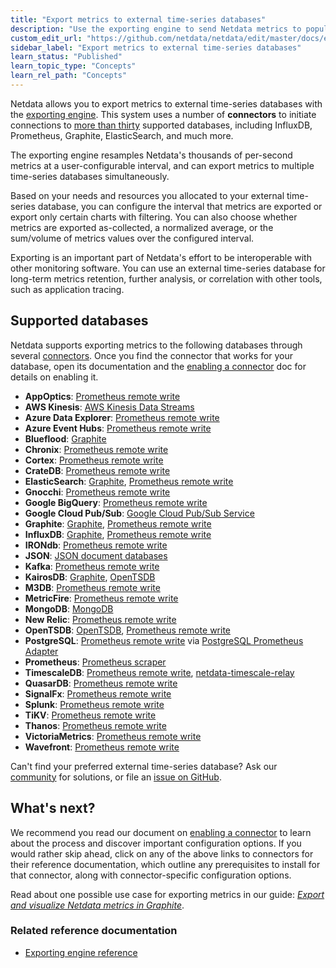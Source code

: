 ```yaml
---
title: "Export metrics to external time-series databases"
description: "Use the exporting engine to send Netdata metrics to popular external time series databases for long-term storage or further analysis."
custom_edit_url: "https://github.com/netdata/netdata/edit/master/docs/export/external-databases.md"
sidebar_label: "Export metrics to external time-series databases"
learn_status: "Published"
learn_topic_type: "Concepts"
learn_rel_path: "Concepts"
---
```



Netdata allows you to export metrics to external time-series databases with the [exporting
engine](https://github.com/netdata/netdata/blob/master/exporting/README.md). This system uses a number of **connectors** to initiate connections to [more than
thirty](#supported-databases) supported databases, including InfluxDB, Prometheus, Graphite, ElasticSearch, and much
more. 

The exporting engine resamples Netdata's thousands of per-second metrics at a user-configurable interval, and can export
metrics to multiple time-series databases simultaneously.

Based on your needs and resources you allocated to your external time-series database, you can configure the interval
that metrics are exported or export only certain charts with filtering. You can also choose whether metrics are exported
as-collected, a normalized average, or the sum/volume of metrics values over the configured interval.

Exporting is an important part of Netdata's effort to be interoperable
with other monitoring software. You can use an external time-series database for long-term metrics retention, further
analysis, or correlation with other tools, such as application tracing.

## Supported databases

Netdata supports exporting metrics to the following databases through several
[connectors](https://github.com/netdata/netdata/blob/master/exporting/README.md#features). Once you find the connector that works for your database, open its
documentation and the [enabling a connector](https://github.com/netdata/netdata/blob/master/docs/export/enable-connector.md) doc for details on enabling it.

-   **AppOptics**: [Prometheus remote write](https://github.com/netdata/netdata/blob/master/exporting/prometheus/remote_write/README.md)
-   **AWS Kinesis**: [AWS Kinesis Data Streams](https://github.com/netdata/netdata/blob/master/exporting/aws_kinesis/README.md)
-   **Azure Data Explorer**: [Prometheus remote write](https://github.com/netdata/netdata/blob/master/exporting/prometheus/remote_write/README.md)
-   **Azure Event Hubs**: [Prometheus remote write](https://github.com/netdata/netdata/blob/master/exporting/prometheus/remote_write/README.md)
-   **Blueflood**: [Graphite](https://github.com/netdata/netdata/blob/master/exporting/graphite/README.md)
-   **Chronix**: [Prometheus remote write](https://github.com/netdata/netdata/blob/master/exporting/prometheus/remote_write/README.md)
-   **Cortex**: [Prometheus remote write](https://github.com/netdata/netdata/blob/master/exporting/prometheus/remote_write/README.md)
-   **CrateDB**: [Prometheus remote write](https://github.com/netdata/netdata/blob/master/exporting/prometheus/remote_write/README.md)
-   **ElasticSearch**: [Graphite](https://github.com/netdata/netdata/blob/master/exporting/graphite/README.md), [Prometheus remote
    write](https://github.com/netdata/netdata/blob/master/exporting/prometheus/remote_write/README.md)
-   **Gnocchi**: [Prometheus remote write](https://github.com/netdata/netdata/blob/master/exporting/prometheus/remote_write/README.md)
-   **Google BigQuery**: [Prometheus remote write](https://github.com/netdata/netdata/blob/master/exporting/prometheus/remote_write/README.md)
-   **Google Cloud Pub/Sub**: [Google Cloud Pub/Sub Service](https://github.com/netdata/netdata/blob/master/exporting/pubsub/README.md)
-   **Graphite**: [Graphite](https://github.com/netdata/netdata/blob/master/exporting/graphite/README.md), [Prometheus remote
    write](https://github.com/netdata/netdata/blob/master/exporting/prometheus/remote_write/README.md)
-   **InfluxDB**: [Graphite](https://github.com/netdata/netdata/blob/master/exporting/graphite/README.md), [Prometheus remote
    write](https://github.com/netdata/netdata/blob/master/exporting/prometheus/remote_write/README.md)
-   **IRONdb**: [Prometheus remote write](https://github.com/netdata/netdata/blob/master/exporting/prometheus/remote_write/README.md)
-   **JSON**: [JSON document databases](https://github.com/netdata/netdata/blob/master/exporting/json/README.md)
-   **Kafka**: [Prometheus remote write](https://github.com/netdata/netdata/blob/master/exporting/prometheus/remote_write/README.md)
-   **KairosDB**: [Graphite](https://github.com/netdata/netdata/blob/master/exporting/graphite/README.md), [OpenTSDB](https://github.com/netdata/netdata/blob/master/exporting/opentsdb/README.md)
-   **M3DB**: [Prometheus remote write](https://github.com/netdata/netdata/blob/master/exporting/prometheus/remote_write/README.md)
-   **MetricFire**: [Prometheus remote write](https://github.com/netdata/netdata/blob/master/exporting/prometheus/remote_write/README.md)
-   **MongoDB**: [MongoDB](https://github.com/netdata/netdata/blob/master/exporting/mongodb/README.md)
-   **New Relic**: [Prometheus remote write](https://github.com/netdata/netdata/blob/master/exporting/prometheus/remote_write/README.md)
-   **OpenTSDB**: [OpenTSDB](https://github.com/netdata/netdata/blob/master/exporting/opentsdb/README.md), [Prometheus remote
    write](https://github.com/netdata/netdata/blob/master/exporting/prometheus/remote_write/README.md)
-   **PostgreSQL**: [Prometheus remote write](https://github.com/netdata/netdata/blob/master/exporting/prometheus/remote_write/README.md)
    via [PostgreSQL Prometheus Adapter](https://github.com/CrunchyData/postgresql-prometheus-adapter)
-   **Prometheus**: [Prometheus scraper](https://github.com/netdata/netdata/blob/master/exporting/prometheus/README.md)
-   **TimescaleDB**: [Prometheus remote write](https://github.com/netdata/netdata/blob/master/exporting/prometheus/remote_write/README.md),
    [netdata-timescale-relay](https://github.com/netdata/netdata/blob/master/exporting/TIMESCALE.md)
-   **QuasarDB**: [Prometheus remote write](https://github.com/netdata/netdata/blob/master/exporting/prometheus/remote_write/README.md)
-   **SignalFx**: [Prometheus remote write](https://github.com/netdata/netdata/blob/master/exporting/prometheus/remote_write/README.md)
-   **Splunk**: [Prometheus remote write](https://github.com/netdata/netdata/blob/master/exporting/prometheus/remote_write/README.md)
-   **TiKV**: [Prometheus remote write](https://github.com/netdata/netdata/blob/master/exporting/prometheus/remote_write/README.md)
-   **Thanos**: [Prometheus remote write](https://github.com/netdata/netdata/blob/master/exporting/prometheus/remote_write/README.md)
-   **VictoriaMetrics**: [Prometheus remote write](https://github.com/netdata/netdata/blob/master/exporting/prometheus/remote_write/README.md)
-   **Wavefront**: [Prometheus remote write](https://github.com/netdata/netdata/blob/master/exporting/prometheus/remote_write/README.md)

Can't find your preferred external time-series database? Ask our [community](https://community.netdata.cloud/) for
solutions, or file an [issue on
GitHub](https://github.com/netdata/netdata/issues/new?assignees=&labels=bug%2Cneeds+triage&template=BUG_REPORT.yml).

## What's next?

We recommend you read our document on [enabling a connector](https://github.com/netdata/netdata/blob/master/docs/export/enable-connector.md) to learn about the
process and discover important configuration options. If you would rather skip ahead, click on any of the above links to
connectors for their reference documentation, which outline any prerequisites to install for that connector, along with
connector-specific configuration options.

Read about one possible use case for exporting metrics in our guide: [_Export and visualize Netdata metrics in
Graphite_](https://github.com/netdata/netdata/blob/master/docs/guides/export/export-netdata-metrics-graphite.md).

### Related reference documentation

-   [Exporting engine reference](https://github.com/netdata/netdata/blob/master/exporting/README.md)



